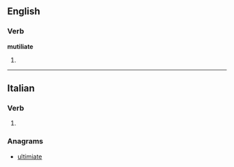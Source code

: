 ==English==

===Verb===
'''mutiliate'''

# {{misspelling of|mutilate}}

----

==Italian==

===Verb===
{{infl|it|verb form}}

# {{conjugation of|mutilare||2|p|pres|sub|lang=it}}

===Anagrams===
* [[ultimiate#Italian|ultimiate]]